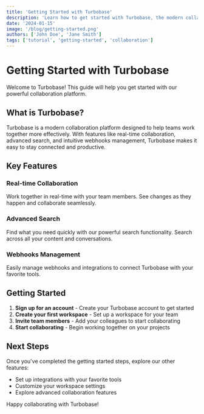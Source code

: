 ```yaml
---
title: 'Getting Started with Turbobase'
description: 'Learn how to get started with Turbobase, the modern collaboration platform for teams.'
date: '2024-01-15'
image: '/blog/getting-started.png'
authors: ['John Doe', 'Jane Smith']
tags: ['tutorial', 'getting-started', 'collaboration']
---
```


# Getting Started with Turbobase

Welcome to Turbobase! This guide will help you get started with our powerful collaboration platform.

## What is Turbobase?

Turbobase is a modern collaboration platform designed to help teams work together more effectively. With features like real-time collaboration, advanced search, and intuitive webhooks management, Turbobase makes it easy to stay connected and productive.

## Key Features

### Real-time Collaboration
Work together in real-time with your team members. See changes as they happen and collaborate seamlessly.

### Advanced Search
Find what you need quickly with our powerful search functionality. Search across all your content and conversations.

### Webhooks Management
Easily manage webhooks and integrations to connect Turbobase with your favorite tools.

## Getting Started

1. **Sign up for an account** - Create your Turbobase account to get started
2. **Create your first workspace** - Set up a workspace for your team
3. **Invite team members** - Add your colleagues to start collaborating
4. **Start collaborating** - Begin working together on your projects

## Next Steps

Once you've completed the getting started steps, explore our other features:

- Set up integrations with your favorite tools
- Customize your workspace settings
- Explore advanced collaboration features

Happy collaborating with Turbobase! 